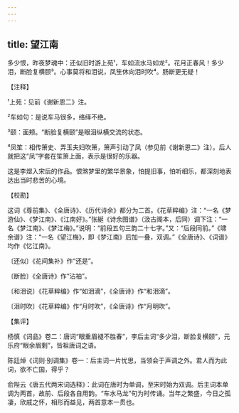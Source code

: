 ```yaml
---
---
---
```

title: 望江南
---







多少恨，昨夜梦魂中：还似旧时游上苑¹，车如流水马如龙²。花月正春风！多少泪，断脸复横颐³。心事莫将和泪说，凤笙休向泪时吹⁴。肠断更无疑！

【注释】

¹上苑：见前《谢新恩二》注。

²车如句：是说车马很多，络绎不绝。

³颐：面颊。“断脸复横颐”是眼泪纵横交流的状态。

⁴凤笙：相传箫史、弄玉夫妇吹箫，箫声引动了凤（参见前《谢新恩二》注）。后人就把这“凤”字套在笙箫上面，表示是很好的乐器。

这是李煜入宋后的作品。恨煞梦里的繁华景象，怕提旧事，怕听细乐，都深刻地表达出当时悲苦的心境。

【校勘】

这词《尊前集》、《全唐诗》、《历代诗余》都分为二首。《花草粹编》注：“一名《梦游仙》、《梦江南》、《江南好》。”张綖《诗余图谱》（汲古阁本，后同）调下注：“一名《梦江南》、《梦江梅》。”说明：“前段五句三韵二十七字。”又：“后段同前。”《啸余谱》注：“一名《望江梅》，即《梦江南》后加一叠，双调。”《全唐诗》、《词谱》均作《忆江南》。

〔还似〕《花间集补》作“还是”。

〔断脸〕《全唐诗》作“沾袖”。

〔和泪说〕《花草粹编》作“如泪滴”，《全唐诗》作“和泪滴”。

〔泪时吹〕《花草粹编》作“月时吹”，《全唐诗》作“月明吹”。

【集评】

杨慎《词品》卷二：唐词“眼重眉褪不胜春”，李后主词“多少泪，断脸复横颐”，元乐府“眼余眉剩”，皆祖唐词之语。

陈廷焯《词则·别调集》卷一：后主词一片忧思，当领会于声调之外。君人而为此词，欲不亡国，得乎？

俞陛云《唐五代两宋词选释》：此词在唐时为单调，至宋时始为双调。后主词本单调为两首，故前、后段各自用韵。“车水马龙”句为时传诵。当年之繁盛，今日之孤凄，欣戚之怀，相形而益见，两首意本一贯也。